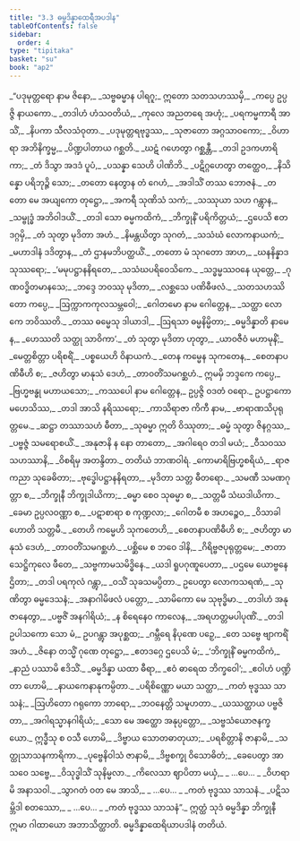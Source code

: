 ```yaml
---
title: "3.3 ဓမ္မဒိန္နာထေရီအပဒါန"
tableOfContents: false
sidebar:
  order: 4
type: "tipitaka"
basket: "su"
book: "ap2"
---
```



<DynamicBreadcrumb />

<Division number="95" book="ap2">

<Paragraph number="792" type="verses" book="ap2">
_“ပဒုမုတ္တရော နာမ ဇိနော,_  
_သဗ္ဗဓမ္မာန ပါရဂူ;_  
ဣတော သတသဟဿမှိ,_  
_ကပ္ပေ ဥပ္ပဇ္ဇိ နာယကော._  

</Paragraph>

</Division>
<Division number="96" book="ap2">

<Paragraph number="793" type="verses" book="ap2">
_တဒါဟံ ဟံသဝတိယံ,_  
_ကုလေ အညတရေ အဟုံ;_  
_ပရကမ္မကာရီ အာသိံ,_  
_နိပကာ သီလသံဝုတာ._  

</Paragraph>

</Division>
<Division number="97" book="ap2">

<Paragraph number="794" type="verses" book="ap2">
_ပဒုမုတ္တရဗုဒ္ဓဿ,_  
_သုဇာတော အဂ္ဂသာဝကော;_  
_ဝိဟာရာ အဘိနိက္ခမ္မ,_  
_ပိဏ္ဍပါတာယ ဂစ္ဆတိ._  

</Paragraph>

</Division>
<Division number="98" book="ap2">

<Paragraph number="795" type="verses" book="ap2">
_ဃဋံ ဂဟေတွာ ဂစ္ဆန္တီ,_  
_တဒါ ဥဒကဟာရိကာ;_  
_တံ ဒိသွာ အဒဒံ ပူပံ,_  
_ပသန္နာ သေဟိ ပါဏိဘိ._  

</Paragraph>

</Division>
<Division number="99" book="ap2">

<Paragraph number="796" type="verses" book="ap2">
_ပဋိဂ္ဂဟေတွာ တတ္ထေဝ,_  
_နိသိန္နော ပရိဘုဉ္ဇိ သော;_  
_တတော နေတွာန တံ ဂေဟံ,_  
_အဒါသိံ တဿ ဘောဇနံ._  

</Paragraph>

</Division>
<Division number="100" book="ap2">

<Paragraph number="797" type="verses" book="ap2">
_တတော မေ အယျကော တုဋ္ဌော,_  
_အကရီ သုဏိသံ သကံ;_  
_သဿုယာ သဟ ဂန္တွာန,_  
_သမ္ဗုဒ္ဓံ အဘိဝါဒယိံ._  

</Paragraph>

</Division>
<Division number="101" book="ap2">

<Paragraph number="798" type="verses" book="ap2">
_တဒါ သော ဓမ္မကထိကံ,_  
_ဘိက္ခုနိံ ပရိကိတ္တယံ;_  
_ဌပေသိ ဧတဒဂ္ဂမှိ,_  
_တံ သုတွာ မုဒိတာ အဟံ._  

</Paragraph>

</Division>
<Division number="102" book="ap2">

<Paragraph number="799" type="verses" book="ap2">
_နိမန္တယိတွာ သုဂတံ,_  
_သသံဃံ လောကနာယကံ;_  
_မဟာဒါနံ ဒဒိတွာန,_  
_တံ ဌာနမဘိပတ္ထယိံ._  

</Paragraph>

</Division>
<Division number="103" book="ap2">

<Paragraph number="800" type="verses" book="ap2">
_တတော မံ သုဂတော အာဟ,_  
_ဃနနိန္နာဒသုဿရော;_  
_‘မမုပဋ္ဌာနနိရတေ,_  
_သသံဃပရိဝေသိကေ._  

</Paragraph>

</Division>
<Division number="104" book="ap2">

<Paragraph number="801" type="verses" book="ap2">
_သဒ္ဓမ္မဿဝနေ ယုတ္တေ,_  
_ဂုဏဝဒ္ဓိတမာနသေ;_  
_ဘဒ္ဒေ ဘဝဿု မုဒိတာ,_  
_လစ္ဆသေ ပဏိဓီဖလံ._  

</Paragraph>

</Division>
<Division number="105" book="ap2">

<Paragraph number="802" type="verses" book="ap2">
_သတသဟဿိတော ကပ္ပေ,_  
_ဩက္ကာကကုလသမ္ဘဝေါ;_  
_ဂေါတမော နာမ ဂေါတ္တေန,_  
_သတ္ထာ လောကေ ဘဝိဿတိ._  

</Paragraph>

</Division>
<Division number="106" book="ap2">

<Paragraph number="803" type="verses" book="ap2">
_တဿ ဓမ္မေသု ဒါယာဒါ,_  
_ဩရသာ ဓမ္မနိမ္မိတာ;_  
_ဓမ္မဒိန္နာတိ နာမေန,_  
_ဟေဿတိ သတ္ထု သာဝိကာ’._  

</Paragraph>

</Division>
<Division number="107" book="ap2">

<Paragraph number="804" type="verses" book="ap2">
_တံ သုတွာ မုဒိတာ ဟုတွာ,_  
_ယာဝဇီဝံ မဟာမုနိံ;_  
_မေတ္တစိတ္တာ ပရိစရိံ,_  
_ပစ္စယေဟိ ဝိနာယကံ._  

</Paragraph>

</Division>
<Division number="108" book="ap2">

<Paragraph number="805" type="verses" book="ap2">
_တေန ကမ္မေန သုကတေန,_  
_စေတနာပဏိဓီဟိ စ;_  
_ဇဟိတွာ မာနုသံ ဒေဟံ,_  
_တာဝတိံသမဂစ္ဆဟံ._  

</Paragraph>

</Division>
<Division number="109" book="ap2">

<Paragraph number="806" book="ap2">
ဣမမှိ ဘဒ္ဒကေ ကပ္ပေ,_  
_ဗြဟ္မဗန္ဓု မဟာယသော;_  
_ကဿပေါ နာမ ဂေါတ္တေန,_  
ဥပ္ပဇ္ဇိ ဝဒတံ ဝရော._  

</Paragraph>

</Division>
<Division number="110" book="ap2">

<Paragraph number="807" type="verses" book="ap2">
ဥပဋ္ဌာကော မဟေသိဿ,_  
_တဒါ အာသိ နရိဿရော;_  
_ကာသိရာဇာ ကိကီ နာမ,_  
_ဗာရာဏသိပုရုတ္တမေ._  

</Paragraph>

</Division>
<Division number="111" book="ap2">

<Paragraph number="808" type="verses" book="ap2">
_ဆဋ္ဌာ တဿာသဟံ ဓီတာ,_  
_သုဓမ္မာ ဣတိ ဝိဿုတာ;_  
_ဓမ္မံ သုတွာ ဇိနဂ္ဂဿ,_  
_ပဗ္ဗဇ္ဇံ သမရောစယိံ._  

</Paragraph>

</Division>
<Division number="112" book="ap2">

<Paragraph number="809" type="verses" book="ap2">
_အနုဇာနိ န နော တာတော,_  
_အဂါရေဝ တဒါ မယံ;_  
_ဝီသဝဿသဟဿာနိ,_  
_ဝိစရိမှ အတန္ဒိတာ._  


</Paragraph>
</Division>

<Paragraph number="810" type="center" book="ap2">
တတိယံ ဘာဏဝါရံ.


</Paragraph>

<Division number="113" book="ap2">

<Paragraph number="811" type="verses" book="ap2">
_ကောမာရိဗြဟ္မစရိယံ,_  
_ရာဇကညာ သုခေဓိတာ;_  
_ဗုဒ္ဓေါပဋ္ဌာနနိရတာ,_  
_မုဒိတာ သတ္တ ဓီတရော._  

</Paragraph>

</Division>
<Division number="114" book="ap2">

<Paragraph number="812" type="verses" book="ap2">
_သမဏီ သမဏဂုတ္တာ စ,_  
_ဘိက္ခုနီ ဘိက္ခုဒါယိကာ;_  
_ဓမ္မာ စေဝ သုဓမ္မာ စ,_  
_သတ္တမီ သံဃဒါယိကာ._  

</Paragraph>

</Division>
<Division number="115" book="ap2">

<Paragraph number="813" type="verses" book="ap2">
_ခေမာ ဥပ္ပလဝဏ္ဏာ စ,_  
_ပဋာစာရာ စ ကုဏ္ဍလာ;_  
_ဂေါတမီ စ အဟဉ္စေဝ,_  
_ဝိသာခါ ဟောတိ သတ္တမီ._  

</Paragraph>

</Division>
<Division number="116" book="ap2">

<Paragraph number="814" type="verses" book="ap2">
_တေဟိ ကမ္မေဟိ သုကတေဟိ,_  
_စေတနာပဏိဓီဟိ စ;_  
_ဇဟိတွာ မာနုသံ ဒေဟံ,_  
_တာဝတိံသမဂစ္ဆဟံ._  

</Paragraph>

</Division>
<Division number="117" book="ap2">

<Paragraph number="815" type="verses" book="ap2">
_ပစ္ဆိမေ စ ဘဝေ ဒါနိ,_  
_ဂိရိဗ္ဗဇပုရုတ္တမေ;_  
_ဇာတာ သေဋ္ဌိကုလေ ဖီတေ,_  
_သဗ္ဗကာမသမိဒ္ဓိနေ._  

</Paragraph>

</Division>
<Division number="118" book="ap2">

<Paragraph number="816" type="verses" book="ap2">
_ယဒါ ရူပဂုဏူပေတာ,_  
_ပဌမေ ယောဗ္ဗနေ ဌိတာ;_  
_တဒါ ပရကုလံ ဂန္တွာ,_  
_ဝသိံ သုခသမပ္ပိတာ._  

</Paragraph>

</Division>
<Division number="119" book="ap2">

<Paragraph number="817" type="verses" book="ap2">
ဥပေတွာ လောကသရဏံ,_  
_သုဏိတွာ ဓမ္မဒေသနံ;_  
_အနာဂါမိဖလံ ပတ္တော,_  
_သာမိကော မေ သုဗုဒ္ဓိမာ._  

</Paragraph>

</Division>
<Division number="120" book="ap2">

<Paragraph number="818" type="verses" book="ap2">
_တဒါဟံ အနုဇာနေတွာ,_  
_ပဗ္ဗဇိံ အနဂါရိယံ;_  
_န စိရေနေဝ ကာလေန,_  
_အရဟတ္တမပါပုဏိံ._  

</Paragraph>

</Division>
<Division number="121" book="ap2">

<Paragraph number="819" type="verses" book="ap2">
_တဒါ ဥပါသကော သော မံ,_  
ဥပဂန္တွာ အပုစ္ဆထ;_  
_ဂမ္ဘီရေ နိပုဏေ ပဉှေ,_  
_တေ သဗ္ဗေ ဗျာကရိံ အဟံ._  

</Paragraph>

</Division>
<Division number="122" book="ap2">

<Paragraph number="820" type="verses" book="ap2">
_ဇိနော တသ္မိံ ဂုဏေ တုဋ္ဌော,_  
_ဧတဒဂ္ဂေ ဌပေသိ မံ;_  
_‘ဘိက္ခုနိံ ဓမ္မကထိကံ,_  
_နာညံ ပဿာမိ ဧဒိသိံ._  

</Paragraph>

</Division>
<Division number="123" book="ap2">

<Paragraph number="821" type="verses" book="ap2">
_ဓမ္မဒိန္နာ ယထာ ဓီရာ,_  
_ဧဝံ ဓာရေထ ဘိက္ခဝေါ’;_  
_ဧဝါဟံ ပဏ္ဍိတာ ဟောမိ,_  
_နာယကေနာနုကမ္ပိတာ._  

</Paragraph>

</Division>
<Division number="124" book="ap2">

<Paragraph number="822" type="verses" book="ap2">
_ပရိစိဏ္ဏော မယာ သတ္ထာ,_  
_ကတံ ဗုဒ္ဓဿ သာသနံ;_  
_ဩဟိတော ဂရုကော ဘာရော,_  
_ဘဝနေတ္တိ သမူဟတာ._  

</Paragraph>

</Division>
<Division number="125" book="ap2">

<Paragraph number="823" type="verses" book="ap2">
_ယဿတ္ထာယ ပဗ္ဗဇိတာ,_  
_အဂါရသ္မာနဂါရိယံ;_  
_သော မေ အတ္ထော အနုပ္ပတ္တော,_  
_သဗ္ဗသံယောဇနက္ခယော._  

</Paragraph>

</Division>
<Division number="126" book="ap2">

<Paragraph number="824" type="verses" book="ap2">
ဣဒ္ဓီသု စ ဝသီ ဟောမိ,_  
_ဒိဗ္ဗာယ သောတဓာတုယာ;_  
_ပရစိတ္တာနိ ဇာနာမိ,_  
_သတ္ထုသာသနကာရိကာ._  

</Paragraph>

</Division>
<Division number="127" book="ap2">

<Paragraph number="825" type="verses" book="ap2">
_ပုဗ္ဗေနိဝါသံ ဇာနာမိ,_  
_ဒိဗ္ဗစက္ခု ဝိသောဓိတံ;_  
_ခေပေတွာ အာသဝေ သဗ္ဗေ,_  
_ဝိသုဒ္ဓါသိံ သုနိမ္မလာ._  

</Paragraph>

</Division>
<Division number="128" book="ap2">

<Paragraph number="826" type="verses" book="ap2">
_ကိလေသာ ဈာပိတာ မယှံ,_  
_ …ပေ… _  
_ဝိဟရာမိ အနာသဝါ._  

</Paragraph>

</Division>
<Division number="129" book="ap2">

<Paragraph number="827" type="verses" book="ap2">
_သွာဂတံ ဝတ မေ အာသိ,_  
_ …ပေ… _  
_ကတံ ဗုဒ္ဓဿ သာသနံ._  

</Paragraph>

</Division>
<Division number="130" book="ap2">

<Paragraph number="828" type="verses" book="ap2">
_ပဋိသမ္ဘိဒါ စတဿော,_  
_ …ပေ… _  
_ကတံ ဗုဒ္ဓဿ သာသနံ”._  

</Paragraph>

<Paragraph number="829" book="ap2">
ဣတ္ထံ သုဒံ ဓမ္မဒိန္နာ ဘိက္ခုနီ ဣမာ ဂါထာယော အဘာသိတ္ထာတိ.

</Paragraph>
</Division>

<Paragraph number="830" type="center" book="ap2">
ဓမ္မဒိန္နာထေရိယာပဒါနံ တတိယံ.
</Paragraph>